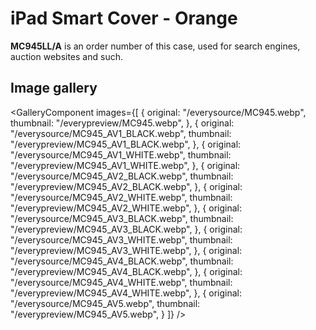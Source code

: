 
# iPad Smart Cover - Orange

<Callout type='info' emoji='👉🏻'>**MC945LL/A** is an order number of this case, used for search engines, auction websites and such.</Callout>

## Image gallery

<GalleryComponent
    images={[
      {
        original: "/everysource/MC945.webp",
        thumbnail: "/everypreview/MC945.webp",
      },
      {
        original: "/everysource/MC945_AV1_BLACK.webp",
        thumbnail: "/everypreview/MC945_AV1_BLACK.webp",
      },
      {
        original: "/everysource/MC945_AV1_WHITE.webp",
        thumbnail: "/everypreview/MC945_AV1_WHITE.webp",
      },
      {
        original: "/everysource/MC945_AV2_BLACK.webp",
        thumbnail: "/everypreview/MC945_AV2_BLACK.webp",
      },
      {
        original: "/everysource/MC945_AV2_WHITE.webp",
        thumbnail: "/everypreview/MC945_AV2_WHITE.webp",
      },
      {
        original: "/everysource/MC945_AV3_BLACK.webp",
        thumbnail: "/everypreview/MC945_AV3_BLACK.webp",
      },
      {
        original: "/everysource/MC945_AV3_WHITE.webp",
        thumbnail: "/everypreview/MC945_AV3_WHITE.webp",
      },
      {
        original: "/everysource/MC945_AV4_BLACK.webp",
        thumbnail: "/everypreview/MC945_AV4_BLACK.webp",
      },
      {
        original: "/everysource/MC945_AV4_WHITE.webp",
        thumbnail: "/everypreview/MC945_AV4_WHITE.webp",
      },
      {
        original: "/everysource/MC945_AV5.webp",
        thumbnail: "/everypreview/MC945_AV5.webp",
      }
    ]}
  />
